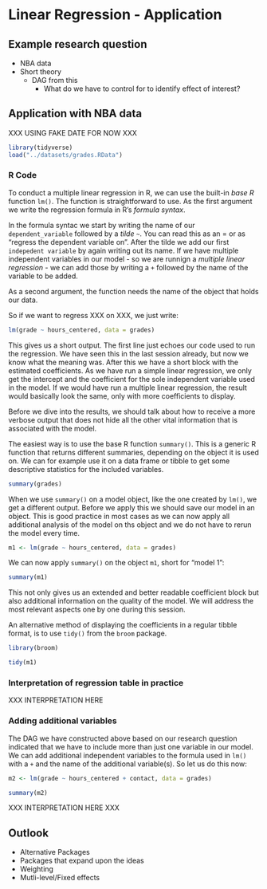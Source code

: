 # Linear Regression - Application {#lin-a}

## Example research question

* NBA data
* Short theory
  * DAG from this
    * What do we have to control for to identify effect of interest?

## Application with NBA data

XXX USING FAKE DATE FOR NOW XXX

``` r
library(tidyverse)
load("../datasets/grades.RData")
```

### R Code

To conduct a multiple linear regression in R, we can use the built-in *base R*
function `lm()`. The function is straightforward to use. As the first argument
we write the regression formula in R's *formula syntax*.

In the formula syntac we start by writing the name of our `dependent_variable`
followed by a *tilde* `~`. You can read this as an $=$ or as "regress the 
dependent variable on". After the tilde we add our first `indepedent variable`
by again writing out its name. If we have multiple independent variables in our
model - so we are runnign a *multiple linear regression* - we can add those by
writing a `+` followed by the name of the variable to be added.

As a second argument, the function needs the name of the object that holds our
data.

So if we want to regress XXX on XXX, we just write:

``` r
lm(grade ~ hours_centered, data = grades)
```

This gives us a short output. The first line just echoes our code used to run 
the regression. We have seen this in the last session already, but now we know
what the meaning was. After this we have a short block with the estimated
coefficients. As we have run a simple linear regression, we only get the 
intercept and the coefficient for the sole independent variable used in the 
model. If we would have run a multiple linear regression, the result would 
basically look the same, only with more coefficients to display.

Before we dive into the results, we should talk about how to receive a more
verbose output that does not hide all the other vital information that is 
associated with the model.

The easiest way is to use the base R function `summary()`. This is a generic R
function that returns different summaries, depending on the object it is used 
on. We can for example use it on a data frame or tibble to get some descriptive
statistics for the included variables.

``` r
summary(grades)
```

When we use `summary()` on a model object, like the one created by `lm()`, we
get a different output. Before we apply this we should save our model in an
object. This is good practice in most cases as we can now apply all additional
analysis of the model on ths object and we do not have to rerun the model
every time.

``` r
m1 <- lm(grade ~ hours_centered, data = grades)
```

We can now apply `summary()` on the object `m1`, short for "model 1":

``` r
summary(m1)
```

This not only gives us an extended and better readable coefficient block but 
also additional information on the quality of the model. We will address the
most relevant aspects one by one during this session.

An alternative method of displaying the coefficients in a regular tibble format,
is to use `tidy()` from the `broom` package.

``` r
library(broom)

tidy(m1)
```

### Interpretation of regression table in practice


XXX INTERPRETATION HERE

### Adding additional variables

The DAG we have constructed above based on our research question indicated that
we have to include more than just one variable in our model.
We can add additional independent variables to the formula used in `lm()` with a
`+` and the name of the additional variable(s).
So let us do this now:

``` r
m2 <- lm(grade ~ hours_centered + contact, data = grades)

summary(m2)
```

XXX INTERPRETATION HERE XXX




## Outlook

* Alternative Packages
* Packages that expand upon the ideas
* Weighting
* Mutli-level/Fixed effects


